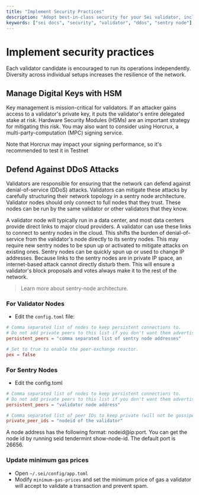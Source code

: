 ```yaml
---
title: "Implement Security Practices"
description: "Adopt best-in-class security for your Sei validator, including HSM, sentry-node architecture, and DDoS defenses."
keywords: ["sei docs", "security", "validator", "ddos", "sentry node"]
---
```



# Implement security practices

Each validator candidate is encouraged to run its operations independently. Diversity across individual setups increases the resilience of the network.

## Manage Digital Keys with HSM

Key management is mission-critical for validators. If an attacker gains access to a validator's private key, it puts the validator's entire delegated stake at risk. Hardware Security Modules (HSMs) are an important strategy for mitigating this risk. You may also want to consider using Horcrux, a multi-party-computation (MPC) signing service.

<Callout emoji="📝">
   <p>Note that Horcrux may impact your signing performance, so it's recommended to test it in Testnet</p>
</Callout>

## Defend Against DDoS Attacks

Validators are responsible for ensuring that the network can defend against denial-of-service (DDoS) attacks. Validators can mitigate these attacks by carefully structuring their network topology in a sentry node architecture. Validator nodes should only connect to full nodes that they trust. These nodes can be run by the same validator or other validators that they know.

A validator node will typically run in a data center, and most data centers provide direct links to major cloud providers. A validator can use these links to connect to sentry nodes in the cloud. This shifts the burden of denial-of-service from the validator's node directly to its sentry nodes. This may require new sentry nodes to be spun up or activated to mitigate attacks on existing ones. Sentry nodes can be quickly spun up or used to change IP addresses. Because links to the sentry nodes are in private IP space, an internet-based attack cannot directly disturb them. This will ensure a validator's block proposals and votes always make it to the rest of the network.

> Learn more about sentry-node architecture.

### For Validator Nodes

- Edit the `config.toml` file:
```toml
# Comma separated list of nodes to keep persistent connections to.
# Do not add private peers to this list if you don't want them advertised.
persistent_peers = "comma separated list of sentry node addresses"

# Set to true to enable the peer-exchange reactor.
pex = false
```

### For Sentry Nodes

- Edit the config.toml
```toml
# Comma separated list of nodes to keep persistent connections to.
# Do not add private peers to this list if you don't want them advertised.
persistent_peers = "validator node address"

# Comma separated list of peer IDs to keep private (will not be gossiped to other peers).
private_peer_ids = "nodeid of the validator"
```

<Callout emoji="💡">
  <p>A node address has the following format: nodeid@ip:port. You can get the node id by running seid tendermint show-node-id. The default port is 26656.</p>
</Callout>

### Update minimum gas prices
- Open `~/.sei/config/app.toml`
- Modify `minimum-gas-prices` and set the minimum price of gas a validator will accept to validate a transaction and prevent spam.

